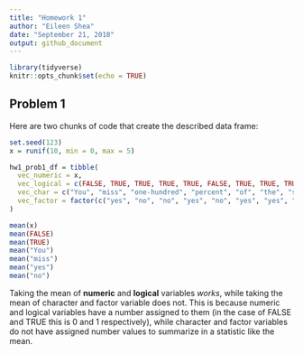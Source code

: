 ```yaml
---
title: "Homework 1"
author: "Eileen Shea"
date: "September 21, 2018"
output: github_document
---
```


```r
library(tidyverse)
knitr::opts_chunk$set(echo = TRUE)
```

## Problem 1

Here are two chunks of code that create the described data frame:

```r
set.seed(123)
x = runif(10, min = 0, max = 5)
```

```r
hw1_prob1_df = tibble(
  vec_numeric = x,
  vec_logical = c(FALSE, TRUE, TRUE, TRUE, TRUE, FALSE, TRUE, TRUE, TRUE, TRUE),
  vec_char = c("You", "miss", "one-hundred", "percent", "of", "the", "shots", "you", "don't", "take"),
  vec_factor = factor(c("yes", "no", "no", "yes", "no", "yes", "yes", "no", "no", "yes"))
)
```

```r
mean(x)
mean(FALSE)
mean(TRUE)
mean("You")
mean("miss")
mean("yes")
mean("no")
```

Taking the mean of **numeric** and **logical** variables *works*, while taking the mean of character and factor variable does not. This is because numeric and logical variables have a number assigned to them (in the case of FALSE and TRUE this is 0 and 1 respectively), while character and factor variables do not have assigned number values to summarize in a statistic like the mean.









